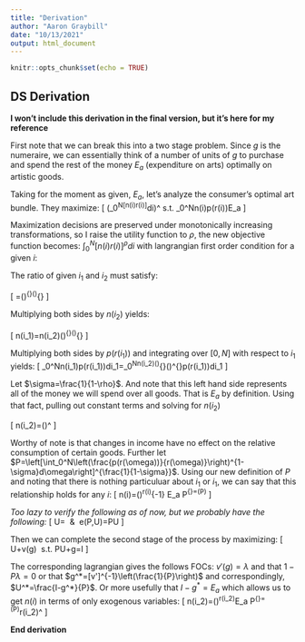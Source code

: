 ```yaml
---
title: "Derivation"
author: "Aaron Graybill"
date: "10/13/2021"
output: html_document
---
```


```r
knitr::opts_chunk$set(echo = TRUE)
```

## DS Derivation

**I won't include this derivation in the final version, but it's here for my reference**

First note that we can break this into a two stage problem. Since $g$ is the numeraire, we can essentially think of a number of units of $g$ to purchase and spend the rest of the money $E_a$ (expenditure on arts) optimally on artistic goods.

Taking for the moment as given, $E_a$, let's analyze the consumer's optimal art bundle. They maximize:
\[
\left(\int_0^N[n(i)r(i)]^\rho di\right)^\frac{1}{\rho} s.t. \int_0^Nn(i)p(r(i))\leq E_a
\]

Maximization decisions are preserved under monotonically increasing transformations, so I raise the utility function to $\rho$, the new objective function becomes: $\int_0^N[n(i)r(i)]^\rho di$ with langrangian first order condition for a given $i$:

\begin{align*}
\rho n(i)^{\rho-1}r(i)^\rho-\lambda p(r(i))&=0\\
n(i)^{\rho-1}&=\frac{\lambda p(r(i))}{\rho r(i)^\rho}\\
n(i)&=\left(\frac{\lambda p(r(i))}{\rho r(i)^\rho}\right)^\frac{1}{\rho-1}
\end{align*}

The ratio of given $i_1$ and $i_2$ must satisfy:

\[
\frac{n(i_1)}{n(i_2)}=\left(\frac{r(i_2)}{r(i_1)}\right)^{\frac{\rho}{\rho-1}}\left(\frac{p(r(i_1))}{p(r(i_2))}\right)^{\frac{1}{\rho-1}}
\]

Multiplying both sides by $n(i_2)$ yields:

\[
n(i_1)=n(i_2)\left(\frac{r(i_2)}{r(i_1)}\right)^{\frac{\rho}{\rho-1}}\left(\frac{p(r(i_1))}{p(r(i_2))}\right)^{\frac{1}{\rho-1}}
\]

Multiplying both sides by $p(r(i_1))$ and integrating over $[0,N]$ with respect to $i_1$ yields:
\[
\int_0^Nn(i_1)p(r(i_1))di_1=\int_0^Nn(i_2)\left(\frac{r(i_2)}{r(i_1)}\right)^{\frac{\rho}{\rho-1}}\left(\frac{p(r(i_1))}{p(r(i_2))}\right)^{\frac{1}{\rho-1}}p(r(i_1))di_1
\]

Let $\sigma=\frac{1}{1-\rho}$. And note that this left hand side represents all of the money we will spend over all goods. That is $E_a$ by definition. Using that fact, pulling out constant terms and solving for $n(i_2)$

\[
n(i_2)=\left(\frac{r(i_2)}{p(r(i_2))}\right)^\sigma \frac{E_a}{r(i_2)\int_0^N\left(\frac{r(i_1)}{p(r(i_1))}\right)^{1-\sigma}di_1}
\]

Worthy of note is that changes in income have no effect on the relative consumption of certain goods. Further let $P=\left[\int_0^N\left(\frac{p(r(\omega))}{r(\omega)}\right)^{1-\sigma}d\omega\right]^{\frac{1}{1-\sigma}}$. Using our new definition of $P$ and noting that there is nothing particuluar about $i_1$ or $i_1$, we can say that this relationship holds for any $i$:
\[
n(i)=\left(\frac{r(i)}{p(r(i))}\right)^\sigma r(i)^{-1} E_a P^{\sigma-1}=\left(P\frac{r(i)}{p(r(i))}\right)^\sigma\frac{E_a}{r(i)P}
\]

*Too lazy to verify the following as of now, but we probably have the following:*
\[
U=\frac{E_a}{P} \ \& \ e(P,U)=PU
\]

Then we can complete the second stage of the process by maximizing:
\[
U+v(g) \ s.t. PU+g=I
\]

The corresponding lagrangian gives the follows FOCs: $v'(g)=\lambda$ and that $1-P\lambda=0$ or that $g^*=[v']^{-1}\left(\frac{1}{P}\right)$ and correspondingly, $U^*=\frac{I-g^*}{P}$. Or more usefully that $I-g^*=E_a$ which allows us to get $n(i)$ in terms of only exogenous variables:
\[
n(i_2)=\left(\frac{r(i_2)}{p(r(i_2))}\right)^\sigma r(i_2)^\rho E_a P^{\sigma-1}=\left(P\frac{r(i_2)}{p(r(i_2))}\right)^\sigma r(i_2)^\rho \frac{I-[v']^{-1}\left(\frac{1}{P}\right)}{P}
\]

**End derivation**